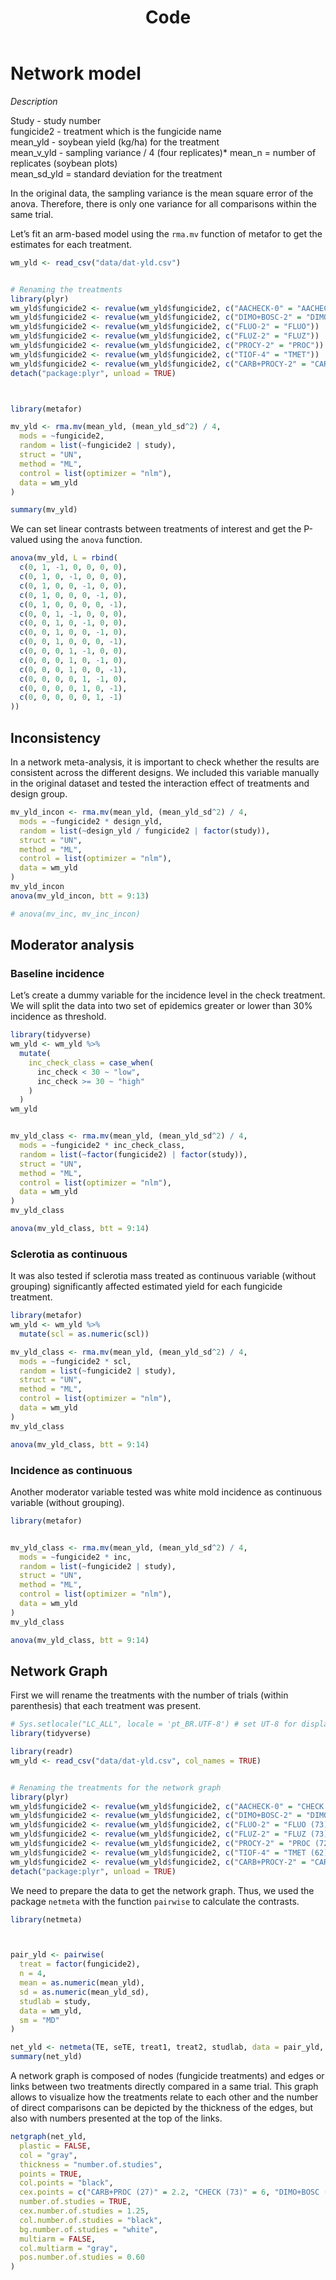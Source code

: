 % Code

# Network model


*Description*

Study - study number  
fungicide2 - treatment which is the fungicide name  
mean_yld - soybean yield (kg/ha) for the treatment  
mean_v_yld - sampling variance / 4 (four replicates)*
mean_n = number of replicates (soybean plots)  
mean_sd_yld = standard deviation for the treatment

In the original data, the sampling variance is the mean square error of the anova. Therefore, there is only one variance for all comparisons within the same trial. 

Let's fit an arm-based model using the `rma.mv` function of metafor to get the estimates for each treatment.

```r
wm_yld <- read_csv("data/dat-yld.csv")


# Renaming the treatments
library(plyr)
wm_yld$fungicide2 <- revalue(wm_yld$fungicide2, c("AACHECK-0" = "AACHECK"))
wm_yld$fungicide2 <- revalue(wm_yld$fungicide2, c("DIMO+BOSC-2" = "DIMO+BOSC"))
wm_yld$fungicide2 <- revalue(wm_yld$fungicide2, c("FLUO-2" = "FLUO"))
wm_yld$fungicide2 <- revalue(wm_yld$fungicide2, c("FLUZ-2" = "FLUZ"))
wm_yld$fungicide2 <- revalue(wm_yld$fungicide2, c("PROCY-2" = "PROC"))
wm_yld$fungicide2 <- revalue(wm_yld$fungicide2, c("TIOF-4" = "TMET"))
wm_yld$fungicide2 <- revalue(wm_yld$fungicide2, c("CARB+PROCY-2" = "CARB+PROC"))
detach("package:plyr", unload = TRUE)



library(metafor)

mv_yld <- rma.mv(mean_yld, (mean_yld_sd^2) / 4,
  mods = ~fungicide2,
  random = list(~fungicide2 | study),
  struct = "UN",
  method = "ML",
  control = list(optimizer = "nlm"),
  data = wm_yld
)

summary(mv_yld)
```


We can set linear contrasts between treatments of interest and get the P-valued using the `anova` function.

```r
anova(mv_yld, L = rbind(
  c(0, 1, -1, 0, 0, 0, 0),
  c(0, 1, 0, -1, 0, 0, 0),
  c(0, 1, 0, 0, -1, 0, 0),
  c(0, 1, 0, 0, 0, -1, 0),
  c(0, 1, 0, 0, 0, 0, -1),
  c(0, 0, 1, -1, 0, 0, 0),
  c(0, 0, 1, 0, -1, 0, 0),
  c(0, 0, 1, 0, 0, -1, 0),
  c(0, 0, 1, 0, 0, 0, -1),
  c(0, 0, 0, 1, -1, 0, 0),
  c(0, 0, 0, 1, 0, -1, 0),
  c(0, 0, 0, 1, 0, 0, -1),
  c(0, 0, 0, 0, 1, -1, 0),
  c(0, 0, 0, 0, 1, 0, -1),
  c(0, 0, 0, 0, 0, 1, -1)
))
```


## Inconsistency 

In a network meta-analysis, it is important to check whether the results are consistent across the different designs. We included this variable manually in the original dataset and tested the interaction effect of treatments and design group.

```r

mv_yld_incon <- rma.mv(mean_yld, (mean_yld_sd^2) / 4,
  mods = ~fungicide2 * design_yld,
  random = list(~design_yld / fungicide2 | factor(study)),
  struct = "UN",
  method = "ML",
  control = list(optimizer = "nlm"),
  data = wm_yld
)
mv_yld_incon
anova(mv_yld_incon, btt = 9:13)

# anova(mv_inc, mv_inc_incon)
```

## Moderator analysis


### Baseline incidence

Let's create a dummy variable for the incidence level in the check treatment. We will split the data into two set of epidemics greater or lower than 30% incidence as threshold.

```r
library(tidyverse)
wm_yld <- wm_yld %>%
  mutate(
    inc_check_class = case_when(
      inc_check < 30 ~ "low",
      inc_check >= 30 ~ "high"
    )
  )
wm_yld


mv_yld_class <- rma.mv(mean_yld, (mean_yld_sd^2) / 4,
  mods = ~fungicide2 * inc_check_class,
  random = list(~factor(fungicide2) | factor(study)),
  struct = "UN",
  method = "ML",
  control = list(optimizer = "nlm"),
  data = wm_yld
)
mv_yld_class

anova(mv_yld_class, btt = 9:14)
```

### Sclerotia as continuous

It was also tested if sclerotia mass treated as continuous variable (without grouping) significantly affected estimated yield for each fungicide treatment. 

```r
library(metafor)
wm_yld <- wm_yld %>%
  mutate(scl = as.numeric(scl))

mv_yld_class <- rma.mv(mean_yld, (mean_yld_sd^2) / 4,
  mods = ~fungicide2 * scl,
  random = list(~fungicide2 | study),
  struct = "UN",
  method = "ML",
  control = list(optimizer = "nlm"),
  data = wm_yld
)
mv_yld_class

anova(mv_yld_class, btt = 9:14)
```


### Incidence as continuous

Another moderator variable tested was white mold incidence as continuous variable (without grouping). 

```r
library(metafor)


mv_yld_class <- rma.mv(mean_yld, (mean_yld_sd^2) / 4,
  mods = ~fungicide2 * inc,
  random = list(~fungicide2 | study),
  struct = "UN",
  method = "ML",
  control = list(optimizer = "nlm"),
  data = wm_yld
)
mv_yld_class

anova(mv_yld_class, btt = 9:14)
```

## Network Graph


First we  will rename the treatments with the number of trials (within parenthesis) that each treatment was present.

```r
# Sys.setlocale("LC_ALL", locale = 'pt_BR.UTF-8') # set UT-8 for displaying names correctly
library(tidyverse)

library(readr)
wm_yld <- read_csv("data/dat-yld.csv", col_names = TRUE)


# Renaming the treatments for the network graph
library(plyr)
wm_yld$fungicide2 <- revalue(wm_yld$fungicide2, c("AACHECK-0" = "CHECK (73)"))
wm_yld$fungicide2 <- revalue(wm_yld$fungicide2, c("DIMO+BOSC-2" = "DIMO+BOSC (72)"))
wm_yld$fungicide2 <- revalue(wm_yld$fungicide2, c("FLUO-2" = "FLUO (73)"))
wm_yld$fungicide2 <- revalue(wm_yld$fungicide2, c("FLUZ-2" = "FLUZ (73)"))
wm_yld$fungicide2 <- revalue(wm_yld$fungicide2, c("PROCY-2" = "PROC (72)"))
wm_yld$fungicide2 <- revalue(wm_yld$fungicide2, c("TIOF-4" = "TMET (62)"))
wm_yld$fungicide2 <- revalue(wm_yld$fungicide2, c("CARB+PROCY-2" = "CARB+PROC (27)"))
detach("package:plyr", unload = TRUE)
```



We need to prepare the data to get the network graph. Thus, we used the package `netmeta` with the function `pairwise` to calculate the contrasts.


```r
library(netmeta)



pair_yld <- pairwise(
  treat = factor(fungicide2),
  n = 4,
  mean = as.numeric(mean_yld),
  sd = as.numeric(mean_yld_sd),
  studlab = study,
  data = wm_yld,
  sm = "MD"
)
```



```r

net_yld <- netmeta(TE, seTE, treat1, treat2, studlab, data = pair_yld, sm = "MD")
summary(net_yld)
```



A network graph is composed of nodes (fungicide treatments) and edges or links between two treatments directly compared in a same trial. This graph allows to visualize how the treatments relate to each other and the number of direct comparisons can be depicted by the thickness of the edges, but also with numbers presented at the top of the links. 

```r

netgraph(net_yld,
  plastic = FALSE,
  col = "gray",
  thickness = "number.of.studies",
  points = TRUE,
  col.points = "black",
  cex.points = c("CARB+PROC (27)" = 2.2, "CHECK (73)" = 6, "DIMO+BOSC (72)" = 5.9, "FLUO (73)" = 6, "FLUZ (73)" = 6, "PROC (72)" = 5.9, "TMET (62)" = 5.07),
  number.of.studies = TRUE,
  cex.number.of.studies = 1.25,
  col.number.of.studies = "black",
  bg.number.of.studies = "white",
  multiarm = FALSE,
  col.multiarm = "gray",
  pos.number.of.studies = 0.60
)
```



